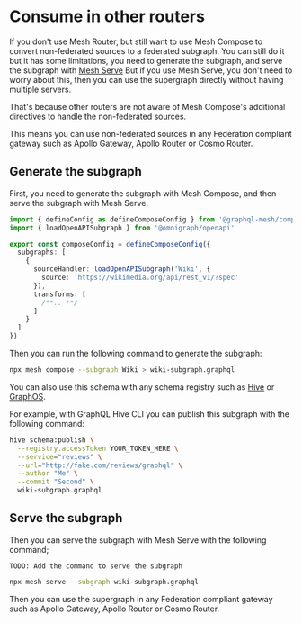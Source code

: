 
# Consume in other routers

If you don't use Mesh Router, but still want to use Mesh Compose to convert non-federated sources to
a federated subgraph. You can still do it but it has some limitations, you need to generate the
subgraph, and serve the subgraph with [Mesh Serve](/v1/serve) But if you use Mesh Serve, you don't
need to worry about this, then you can use the supergraph directly without having multiple servers.

That's because other routers are not aware of Mesh Compose's additional directives to handle the
non-federated sources.

This means you can use non-federated sources in any Federation compliant gateway such as Apollo
Gateway, Apollo Router or Cosmo Router.

## Generate the subgraph

First, you need to generate the subgraph with Mesh Compose, and then serve the subgraph with Mesh
Serve.

```ts filename="mesh.config.ts"
import { defineConfig as defineComposeConfig } from '@graphql-mesh/compose-cli'
import { loadOpenAPISubgraph } from '@omnigraph/openapi'

export const composeConfig = defineComposeConfig({
  subgraphs: [
    {
      sourceHandler: loadOpenAPISubgraph('Wiki', {
        source: 'https://wikimedia.org/api/rest_v1/?spec'
      }),
      transforms: [
        /**.. **/
      ]
    }
  ]
})
```

Then you can run the following command to generate the subgraph:

```sh
npx mesh compose --subgraph Wiki > wiki-subgraph.graphql
```

You can also use this schema with any schema registry such as [Hive](/v1/serve/schema-registry/hive)
or [GraphOS](/v1/serve/schema-registry/graphos).

<Callout>
For example, with GraphQL Hive CLI you can publish this subgraph with the following command:

```sh
hive schema:publish \
  --registry.accessToken YOUR_TOKEN_HERE \
  --service="reviews" \
  --url="http://fake.com/reviews/graphql" \
  --author "Me" \
  --commit "Second" \
  wiki-subgraph.graphql
```

</Callout>

## Serve the subgraph

Then you can serve the subgraph with Mesh Serve with the following command;

`TODO: Add the command to serve the subgraph`

```sh
npx mesh serve --subgraph wiki-subgraph.graphql
```

Then you can use the supergraph in any Federation compliant gateway such as Apollo Gateway, Apollo
Router or Cosmo Router.
